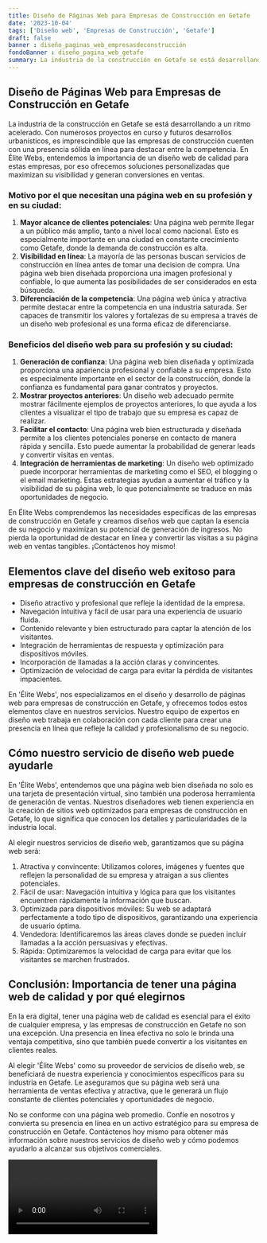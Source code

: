 ```yaml
---
title: Diseño de Páginas Web para Empresas de Construcción en Getafe
date: '2023-10-04'
tags: ['Diseño web', 'Empresas de Construcción', 'Getafe']
draft: false
banner : diseño_paginas_web_empresasdeconstrucción
fondoBanner : diseño_pagina_web_getafe
summary: La industria de la construcción en Getafe se está desarrollando a un ritmo acelerado. Con numerosos proyectos en curso y futuros desarrollos urbanísticos, es imprescindible que las empresas de construcción cuenten con una presencia sólida en línea para destacar entre la competencia. En Élite Webs, entendemos la importancia de un diseño web de calidad para estas empresas, por eso ofrecemos soluciones personalizadas que maximizan su visibilidad y generan conversiones en ventas.
---
```


## Diseño de Páginas Web para Empresas de Construcción en Getafe

La industria de la construcción en Getafe se está desarrollando a un ritmo acelerado. Con numerosos proyectos en curso y futuros desarrollos urbanísticos, es imprescindible que las empresas de construcción cuenten con una presencia sólida en línea para destacar entre la competencia. En Élite Webs, entendemos la importancia de un diseño web de calidad para estas empresas, por eso ofrecemos soluciones personalizadas que maximizan su visibilidad y generan conversiones en ventas.

### Motivo por el que necesitan una página web en su profesión y en su ciudad:

1. **Mayor alcance de clientes potenciales**: Una página web permite llegar a un público más amplio, tanto a nivel local como nacional. Esto es especialmente importante en una ciudad en constante crecimiento como Getafe, donde la demanda de construcción es alta.
2. **Visibilidad en línea**: La mayoría de las personas buscan servicios de construcción en línea antes de tomar una decision de compra. Una página web bien diseñada proporciona una imagen profesional y confiable, lo que aumenta las posibilidades de ser considerados en esta búsqueda.
3. **Diferenciación de la competencia**: Una página web única y atractiva permite destacar entre la competencia en una industria saturada. Ser capaces de transmitir los valores y fortalezas de su empresa a través de un diseño web profesional es una forma eficaz de diferenciarse.

### Beneficios del diseño web para su profesión y su ciudad:

1. **Generación de confianza**: Una página web bien diseñada y optimizada proporciona una apariencia profesional y confiable a su empresa. Esto es especialmente importante en el sector de la construcción, donde la confianza es fundamental para ganar contratos y proyectos.
2. **Mostrar proyectos anteriores**: Un diseño web adecuado permite mostrar fácilmente ejemplos de proyectos anteriores, lo que ayuda a los clientes a visualizar el tipo de trabajo que su empresa es capaz de realizar.
3. **Facilitar el contacto**: Una página web bien estructurada y diseñada permite a los clientes potenciales ponerse en contacto de manera rápida y sencilla. Esto puede aumentar la probabilidad de generar leads y convertir visitas en ventas.
4. **Integración de herramientas de marketing**: Un diseño web optimizado puede incorporar herramientas de marketing como el SEO, el blogging o el email marketing. Estas estrategias ayudan a aumentar el tráfico y la visibilidad de su página web, lo que potencialmente se traduce en más oportunidades de negocio.

En Élite Webs comprendemos las necesidades específicas de las empresas de construcción en Getafe y creamos diseños web que captan la esencia de su negocio y maximizan su potencial de generación de ingresos. No pierda la oportunidad de destacar en línea y convertir las visitas a su página web en ventas tangibles. ¡Contáctenos hoy mismo!

<GifSeo />

<Cta />

## Elementos clave del diseño web exitoso para empresas de construcción en Getafe

- Diseño atractivo y profesional que refleje la identidad de la empresa.
- Navegación intuitiva y fácil de usar para una experiencia de usuario fluida.
- Contenido relevante y bien estructurado para captar la atención de los visitantes.
- Integración de herramientas de respuesta y optimización para dispositivos móviles.
- Incorporación de llamadas a la acción claras y convincentes.
- Optimización de velocidad de carga para evitar la pérdida de visitantes impacientes.

En 'Élite Webs', nos especializamos en el diseño y desarrollo de páginas web para empresas de construcción en Getafe, y ofrecemos todos estos elementos clave en nuestros servicios. Nuestro equipo de expertos en diseño web trabaja en colaboración con cada cliente para crear una presencia en línea que refleje la calidad y profesionalismo de su negocio.

## Cómo nuestro servicio de diseño web puede ayudarle

En 'Élite Webs', entendemos que una página web bien diseñada no solo es una tarjeta de presentación virtual, sino también una poderosa herramienta de generación de ventas. Nuestros diseñadores web tienen experiencia en la creación de sitios web optimizados para empresas de construcción en Getafe, lo que significa que conocen los detalles y particularidades de la industria local. 

Al elegir nuestros servicios de diseño web, garantizamos que su página web será:

1. Atractiva y convincente: Utilizamos colores, imágenes y fuentes que reflejen la personalidad de su empresa y atraigan a sus clientes potenciales.
2. Fácil de usar: Navegación intuitiva y lógica para que los visitantes encuentren rápidamente la información que buscan.
3. Optimizada para dispositivos móviles: Su web se adaptará perfectamente a todo tipo de dispositivos, garantizando una experiencia de usuario óptima.
4. Vendedora: Identificaremos las áreas claves donde se pueden incluir llamadas a la acción persuasivas y efectivas.
5. Rápida: Optimizaremos la velocidad de carga para evitar que los visitantes se marchen frustrados.

## Conclusión: Importancia de tener una página web de calidad y por qué elegirnos

En la era digital, tener una página web de calidad es esencial para el éxito de cualquier empresa, y las empresas de construcción en Getafe no son una excepción. Una presencia en línea efectiva no solo le brinda una ventaja competitiva, sino que también puede convertir a los visitantes en clientes reales.

Al elegir 'Élite Webs' como su proveedor de servicios de diseño web, se beneficiará de nuestra experiencia y conocimientos específicos para su industria en Getafe. Le aseguramos que su página web será una herramienta de ventas efectiva y atractiva, que le generará un flujo constante de clientes potenciales y oportunidades de negocio.

No se conforme con una página web promedio. Confíe en nosotros y convierta su presencia en línea en un activo estratégico para su empresa de construcción en Getafe. Contáctenos hoy mismo para obtener más información sobre nuestros servicios de diseño web y cómo podemos ayudarlo a alcanzar sus objetivos comerciales.

<Video />

<CtaBot job='Empresas de Construcción' city='Getafe'/>

<Gmaps query='Getafe+españa+maps' />
